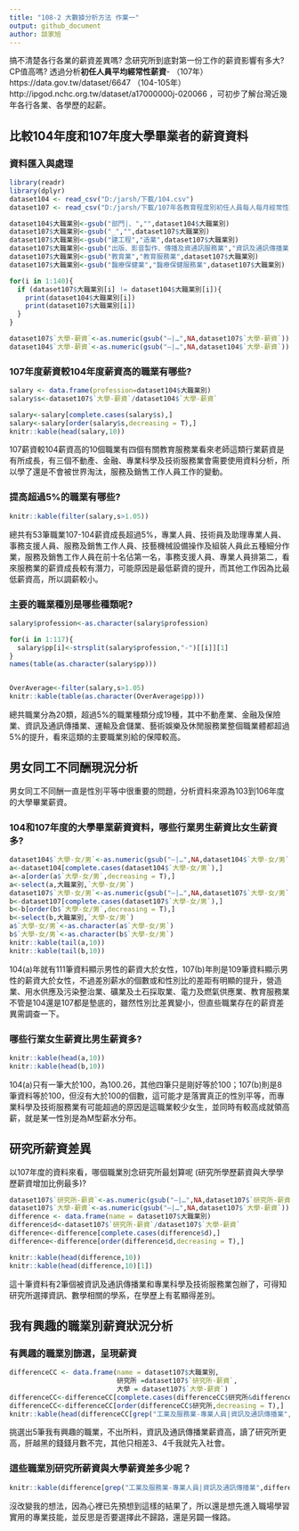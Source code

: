 ```yaml
---
title: "108-2 大數據分析方法 作業一"
output: github_document
author: 談家旭
---
```


搞不清楚各行各業的薪資差異嗎? 念研究所到底對第一份工作的薪資影響有多大? CP值高嗎? 透過分析**初任人員平均經常性薪資**- （107年）https://data.gov.tw/dataset/6647 （104-105年）http://ipgod.nchc.org.tw/dataset/a17000000j-020066 ，可初步了解台灣近幾年各行各業、各學歷的起薪。

## 比較104年度和107年度大學畢業者的薪資資料

### 資料匯入與處理
```r
library(readr)
library(dplyr)
dataset104 <- read_csv("D:/jarsh/下載/104.csv")
dataset107 <- read_csv("D:/jarsh/下載/107年各教育程度別初任人員每人每月經常性薪資─按大職類分.csv")

dataset104$大職業別<-gsub("部門|、","",dataset104$大職業別)
dataset107$大職業別<-gsub("_","",dataset107$大職業別)
dataset107$大職業別<-gsub("建工程","造業",dataset107$大職業別)
dataset107$大職業別<-gsub("出版、影音製作、傳播及資通訊服務業","資訊及通訊傳播業",dataset107$大職業別)
dataset107$大職業別<-gsub("教育業","教育服務業",dataset107$大職業別)
dataset107$大職業別<-gsub("醫療保健業","醫療保健服務業",dataset107$大職業別)

for(i in 1:140){
  if (dataset107$大職業別[i] != dataset104$大職業別[i]){
    print(dataset104$大職業別[i])
    print(dataset107$大職業別[i])
  }
}

dataset107$`大學-薪資`<-as.numeric(gsub("—|…",NA,dataset107$`大學-薪資`))
dataset104$`大學-薪資`<-as.numeric(gsub("—|…",NA,dataset104$`大學-薪資`))
```

### 107年度薪資較104年度薪資高的職業有哪些? 
```r
salary <- data.frame(profession=dataset104$大職業別)
salary$s<-dataset107$`大學-薪資`/dataset104$`大學-薪資`

salary<-salary[complete.cases(salary$s),]
salary<-salary[order(salary$s,decreasing = T),]
knitr::kable(head(salary,10))
```

107薪資較104薪資高的10個職業有四個有關教育服務業看來老師這類行業薪資是有所成長，有三個不動產、金融、專業科學及技術服務業會需要使用資料分析，所以學了還是不會被世界淘汰，服務及銷售工作人員工作的變動。

### 提高超過5%的職業有哪些? 
```r
knitr::kable(filter(salary,s>1.05))
```

總共有53筆職業107-104薪資成長超過5%，專業人員、技術員及助理專業人員、事務支援人員、服務及銷售工作人員、技藝機械設備操作及組裝人員此五種細分作業，服務及銷售工作人員在前十名佔第一名，事務支援人員、專業人員排第二，看來服務業的薪資成長較有潛力，可能原因是最低薪資的提升，而其他工作因為比最低薪資高，所以調薪較小。

### 主要的職業種別是哪些種類呢?
```r
salary$profession<-as.character(salary$profession)

for(i in 1:117){
  salary$pp[i]<-strsplit(salary$profession,"-")[[i]][1]
}
names(table(as.character(salary$pp)))


OverAverage<-filter(salary,s>1.05)
knitr::kable(table(as.character(OverAverage$pp)))
```

總共職業分為20類，超過5%的職業種類分成19種，其中不動產業、金融及保險業、資訊及通訊傳播業、運輸及倉儲業、藝術娛樂及休閒服務業整個職業體都超過5%的提升，看來這類的主要職業別給的保障較高。

## 男女同工不同酬現況分析

男女同工不同酬一直是性別平等中很重要的問題，分析資料來源為103到106年度的大學畢業薪資。

### 104和107年度的大學畢業薪資資料，哪些行業男生薪資比女生薪資多?
```r
dataset104$`大學-女/男`<-as.numeric(gsub("—|…",NA,dataset104$`大學-女/男`))
a<-dataset104[complete.cases(dataset104$`大學-女/男`),]
a<-a[order(a$`大學-女/男`,decreasing = T),]
a<-select(a,大職業別,`大學-女/男`)
dataset107$`大學-女/男`<-as.numeric(gsub("—|…",NA,dataset107$`大學-女/男`))
b<-dataset107[complete.cases(dataset107$`大學-女/男`),]
b<-b[order(b$`大學-女/男`,decreasing = T),]
b<-select(b,大職業別,`大學-女/男`)
a$`大學-女/男`<-as.character(a$`大學-女/男`)
b$`大學-女/男`<-as.character(b$`大學-女/男`)
knitr::kable(tail(a,10))
knitr::kable(tail(b,10))
```

104(a)年就有111筆資料顯示男性的薪資大於女性，107(b)年則是109筆資料顯示男性的薪資大於女性，不過差別薪水的個數或和性別比的差距有明顯的提升，營造業、用水供應及污染整治業、礦業及土石採取業、電力及燃氣供應業、教育服務業不管是104還是107都是墊底的，雖然性別比差異變小，但直些職業存在的薪資差異需調查一下。


### 哪些行業女生薪資比男生薪資多? 
```r
knitr::kable(head(a,10))
knitr::kable(head(b,10))
```

104(a)只有一筆大於100，為100.26，其他四筆只是剛好等於100；107(b)則是8筆資料等於100，但沒有大於100的個數，這可能才是落實真正的性別平等，而專業科學及技術服務業有可能超過的原因是這職業較少女生，並同時有較高成就領高薪，就是某一性別是為M型薪水分布。

## 研究所薪資差異

以107年度的資料來看，哪個職業別念研究所最划算呢 (研究所學歷薪資與大學學歷薪資增加比例最多)?
 
```r
dataset107$`研究所-薪資`<-as.numeric(gsub("—|…",NA,dataset107$`研究所-薪資`))
dataset107$`大學-薪資`<-as.numeric(gsub("—|…",NA,dataset107$`大學-薪資`))
difference <- data.frame(name = dataset107$大職業別)
difference$d<-dataset107$`研究所-薪資`/dataset107$`大學-薪資`
difference<-difference[complete.cases(difference$d),]
difference<-difference[order(difference$d,decreasing = T),]

knitr::kable(head(difference,10))
knitr::kable(head(difference,10)[1])
```

這十筆資料有2筆個被資訊及通訊傳播業和專業科學及技術服務業包辦了，可得知研究所選擇資訊、數學相關的學系，在學歷上有茗顯得差別。

## 我有興趣的職業別薪資狀況分析

### 有興趣的職業別篩選，呈現薪資
```r
differenceCC <- data.frame(name = dataset107$大職業別,
                           研究所 =dataset107$`研究所-薪資`,
                           大學 = dataset107$`大學-薪資`)
differenceCC<-differenceCC[complete.cases(differenceCC$研究所&differenceCC$大學),]
differenceCC<-differenceCC[order(differenceCC$研究所,decreasing = T),]
knitr::kable(head(differenceCC[grep("工業及服務業-專業人員|資訊及通訊傳播業",differenceCC$name),],10))
```

挑選出5筆我有興趣的職業，不出所料，資訊及通訊傳播業薪資高，讀了研究所更高，肝越黑的錢錢月數不完，其他只相差3、4千我就先入社會。

### 這些職業別研究所薪資與大學薪資差多少呢？
```r
knitr::kable(difference[grep("工業及服務業-專業人員|資訊及通訊傳播業",difference$name),])
```

沒改變我的想法，因為心裡已先預想到這樣的結果了，所以還是想先進入職場學習實用的專業技能，並反思是否要選擇此不歸路，還是另闢一條路。
